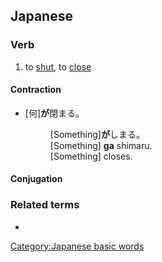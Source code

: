 ==Japanese==
{{ja-kanjitab|し|sort=しまる|yomi=kun}}

===Verb===
{{ja-verb|tr=intrans|type=1|しまる}}
{{ja-vp|閉める|閉まる}}

# to [[shut]], to [[close]]

====Contraction====

* [何]'''が'''閉まる。
*: [Something]'''が'''しまる。
*: [Something] '''ga''' shimaru.
*: [Something] closes.

====Conjugation====
{{ja-go-ru|しま}}
{{ja-conj-bungo|しま|4-r}}

===Related terms===
* {{ja-r|閉める|しめる|pos=transitive}}

[[Category:Japanese basic words]]